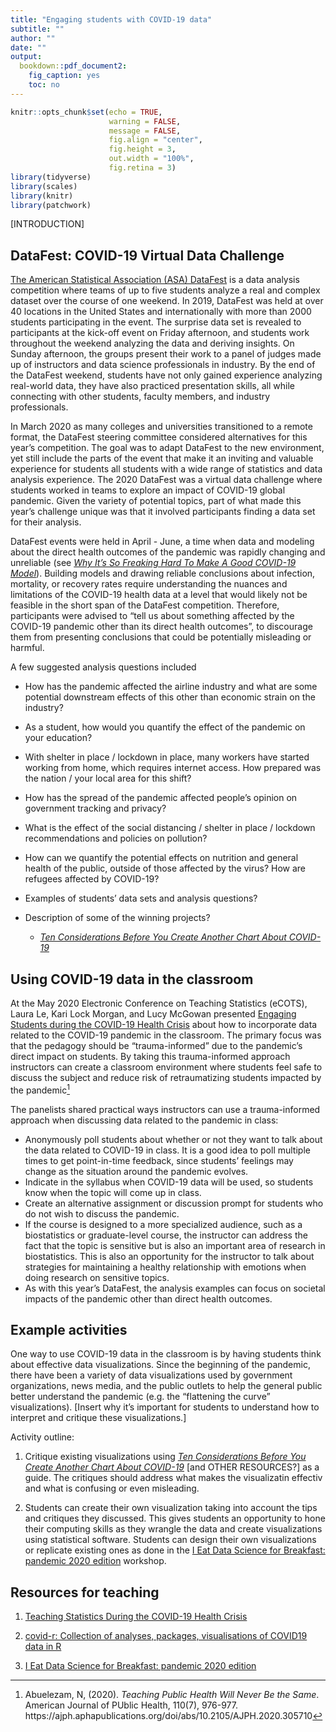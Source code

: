 ```yaml
---
title: "Engaging students with COVID-19 data"
subtitle: ""
author: ""
date: ""
output: 
  bookdown::pdf_document2: 
    fig_caption: yes
    toc: no
---
```


<style>
blockquote{
  font-size: 16px;
}
</style>

```r
knitr::opts_chunk$set(echo = TRUE, 
                      warning = FALSE, 
                      message = FALSE,
                      fig.align = "center",
                      fig.height = 3,
                      out.width = "100%",
                      fig.retina = 3)
library(tidyverse)
library(scales)
library(knitr)
library(patchwork)
```


[INTRODUCTION]

## DataFest: COVID-19 Virtual Data Challenge {-}

[The American Statistical Association (ASA) DataFest](https://ww2.amstat.org/education/datafest/) is a data analysis competition where teams of up to five students analyze a real and complex dataset over the course of one weekend. In 2019, DataFest was held at over 40 locations in the United States and internationally with more than 2000 students participating in the event. The surprise data set is revealed to participants at the kick-off event on Friday afternoon, and students work throughout the weekend analyzing the data and deriving insights. On Sunday afternoon, the groups present their work to a panel of judges made up of instructors and data science professionals in industry. By the end of the DataFest weekend, students have not only gained experience analyzing real-world data, they have also practiced presentation skills, all while connecting with other students, faculty members, and industry professionals.

In March 2020 as many colleges and universities transitioned to a remote format, the DataFest steering committee considered alternatives for this year's competition. The goal was to adapt DataFest to the new environment, yet still include the parts of the event that make it an inviting and valuable experience for students all students with a wide range of statistics and data analysis experience. The 2020 DataFest was a virtual data challenge where students worked in teams to explore an impact of COVID-19 global pandemic. Given the variety of potential topics, part of what made this year's challenge unique was that it involved participants finding a data set for their analysis.

DataFest events were held in April - June, a time when data and modeling about the direct health outcomes of the pandemic was rapidly changing and unreliable (see [*Why It’s So Freaking Hard To Make A Good COVID-19 Model*](https://fivethirtyeight.com/features/why-its-so-freaking-hard-to-make-a-good-covid-19-model/)). Building models and drawing reliable conclusions about infection, mortality, or recovery rates require understanding the nuances and limitations of the COVID-19 health data at a level that would likely not be feasible in the short span of the DataFest competition. Therefore, participants were advised to “tell us about something affected by the COVID-19 pandemic other than its direct health outcomes”, to discourage them from presenting conclusions that could be potentially misleading or harmful. 

A few suggested analysis questions included 

  - How has the pandemic affected the airline industry and what are some potential downstream effects of this other than economic strain on the industry?
  - As a student, how would you quantify the effect of the pandemic on your education?
  - With shelter in place / lockdown in place, many workers have started working from home, which requires internet access. How prepared was the nation / your local area for this shift?
  - How has the spread of the pandemic affected people’s opinion on government tracking and privacy?
  - What is the effect of the social distancing / shelter in place / lockdown recommendations and policies on pollution?
  - How can we quantify the potential effects on nutrition and general health of the public, outside of those affected by the virus?
How are refugees affected by COVID-19?

- Examples of students' data sets and analysis questions? 
- Description of some of the winning projects? 

  - [*Ten Considerations Before You Create Another Chart About COVID-19*](https://medium.com/nightingale/ten-considerations-before-you-create-another-chart-about-covid-19-27d3bd691be8)

## Using COVID-19 data in the classroom {-} 

At the May 2020 Electronic Conference on Teaching Statistics (eCOTS), Laura Le, Kari Lock Morgan, and Lucy McGowan presented [Engaging Students during the COVID-19 Health Crisis](https://www.causeweb.org/cause/ecots/ecots20/panels/2) about how to incorporate data related to the COVID-19 pandemic in the classroom. The primary focus was that the pedagogy should be "trauma-informed" due to the pandemic's direct impact on students. By taking this trauma-informed approach instructors can create a classroom environment where students feel safe to discuss the subject and reduce risk of retraumatizing students impacted by the pandemic^[Abuelezam, N, (2020). *Teaching Public Health Will Never Be the Same*. American Journal of PUblic Health, 110(7), 976-977. https://ajph.aphapublications.org/doi/abs/10.2105/AJPH.2020.305710]

The panelists shared practical ways instructors can use a trauma-informed approach when discussing data related to the pandemic in class:

  - Anonymously poll students about whether or not they want to talk about the data related to COVID-19 in class. It is a good idea to poll multiple times to get point-in-time feedback, since students' feelings may change as the situation around the pandemic evolves.
  - Indicate in the syllabus when COVID-19 data will be used, so students know when the topic will come up in class.
  - Create an alternative assignment or discussion prompt for students who do not wish to discuss the pandemic.
  - If the course is designed to a more specialized audience, such as a biostatistics or graduate-level course, the instructor can address the fact that the topic is sensitive but is also an important area of research in biostatistics. This is also an opportunity for the instructor to talk about strategies for maintaining a healthy relationship with emotions when doing research on sensitive topics.
  - As with this year's DataFest, the analysis examples can focus on societal impacts of the pandemic other than direct health outcomes.

## Example activities {-}

One way to use COVID-19 data in the classroom is by having students think about effective data visualizations. Since the beginning of the pandemic, there have been a variety of data visualizations used by government organizations, news media, and the public outlets to help the general public better understand the pandemic (e.g. the "flattening the curve" visualizations). [Insert why it's important for students to understand how to interpret and critique these visualizations.]

Activity outline: 

1. Critique existing visualizations using [*Ten Considerations Before You Create Another Chart About COVID-19*](https://medium.com/nightingale/ten-considerations-before-you-create-another-chart-about-covid-19-27d3bd691be8) [and OTHER RESOURCES?] as a guide. The critiques should address what makes the visualizatin effectiv and what is confusing or even misleading.

2. Students can create their own visualization taking into account the tips and critiques they discussed. This gives students an opportunity to hone their computing skills as they wrangle the data and create visualizations using statistical software. Students can design their own visualizations or replicate existing ones as done in the [I Eat Data Science for Breakfast: pandemic 2020 edition](https://learn.themethodsection.com/workshops/ieat/pandemic2020/) workshop. 


## Resources for teaching {-}

1. [Teaching Statistics During the COVID-19 Health Crisis](https://coronavirus-teaching-resources.netlify.app/)

2. [covid-r: Collection of analyses, packages, visualisations of COVID19 data in R](https://github.com/mine-cetinkaya-rundel/covid19-r)

3. [I Eat Data Science for Breakfast: pandemic 2020 edition](https://learn.themethodsection.com/workshops/ieat/pandemic2020/)

